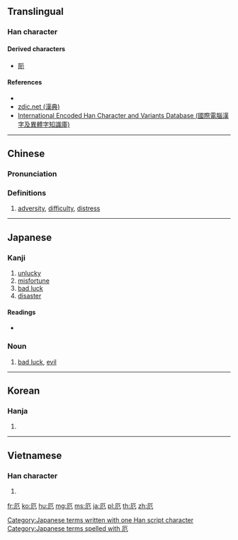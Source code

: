 ==Translingual==

===Han character===
{{Han char|rn=27|rad=厂|as=02|sn=4|canj=MSU|four=71212|ids=⿸厂㔾}}

====Derived characters====
* [[阨]]

====References====
* {{Han ref|kx=0160.180|dkj=02893|dj=0367.030|hdz=10068.050|uh=5384}}
* [http://www.zdic.net/z/16/js/5384.htm zdic.net (漢典)]
* [http://chardb.iis.sinica.edu.tw/char/8061 International Encoded Han Character and Variants Database (國際電腦漢字及異體字知識庫)]

----

==Chinese==
{{zh-forms}}

===Pronunciation===
{{zh-pron
|m=è
|c=aak1,ak1
|mc=y
|oc=y
|ma=
|cat=
}}

===Definitions===
# [[adversity]], [[difficulty]], [[distress]]

----

==Japanese==

===Kanji===
{{ja-kanji|grade=c|rs=厂02}}

# [[unlucky]]
# [[misfortune]]
# [[bad luck]]
# [[disaster]]

====Readings====
* {{ja-readings|on=[[やく]] (yaku), [[が]] (ga), [[あく]] (aku)|kun=[[くるしむ]] (kurushimu), [[わざわい]] (wazawai)}}

===Noun===
{{ja-noun|k|hira=やく|rom=yaku}}

# [[bad luck]], [[evil]]

[[Category:Japanese terms written with one Han script character]]
[[Category:Japanese terms spelled with 厄]]

----

==Korean==

===Hanja===
{{ko-hanja|hangeul=액|rv=aek|mr=aek|y=ayk}}

# {{defn|lang=ko|sort=厂02}}

----

==Vietnamese==

===Han character===
{{vi-hantu|[[ách]]|rs=厂02}}

# {{defn|lang=vi|sort=厂02}}

[[fr:厄]]
[[ko:厄]]
[[hu:厄]]
[[mg:厄]]
[[ms:厄]]
[[ja:厄]]
[[pl:厄]]
[[th:厄]]
[[zh:厄]]